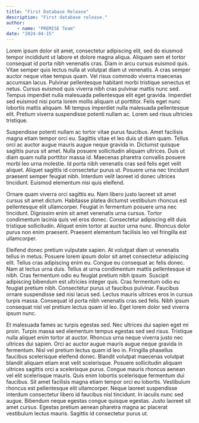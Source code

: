 ```yaml
---
title: "First Database Release"
description: "First database release."
author: 
    - name: "PREMISE Team"
date: "2024-04-15"
---
```


Lorem ipsum dolor sit amet, consectetur adipiscing elit, sed do eiusmod tempor incididunt ut labore et dolore magna aliqua. Aliquam sem et tortor consequat id porta nibh venenatis cras. Diam in arcu cursus euismod quis. Vitae semper quis lectus nulla at volutpat diam ut venenatis. A cras semper auctor neque vitae tempus quam. Vel risus commodo viverra maecenas accumsan lacus. Pulvinar pellentesque habitant morbi tristique senectus et netus. Cursus euismod quis viverra nibh cras pulvinar mattis nunc sed. Tempus imperdiet nulla malesuada pellentesque elit eget gravida. Imperdiet sed euismod nisi porta lorem mollis aliquam ut porttitor. Felis eget nunc lobortis mattis aliquam. Mi tempus imperdiet nulla malesuada pellentesque elit. Pretium viverra suspendisse potenti nullam ac. Lorem sed risus ultricies tristique.

Suspendisse potenti nullam ac tortor vitae purus faucibus. Amet facilisis magna etiam tempor orci eu. Sagittis vitae et leo duis ut diam quam. Tellus orci ac auctor augue mauris augue neque gravida in. Dictumst quisque sagittis purus sit amet. Nulla posuere sollicitudin aliquam ultrices. Duis ut diam quam nulla porttitor massa id. Maecenas pharetra convallis posuere morbi leo urna molestie. Id porta nibh venenatis cras sed felis eget velit aliquet. Aliquet sagittis id consectetur purus ut. Posuere urna nec tincidunt praesent semper feugiat nibh. Interdum velit laoreet id donec ultrices tincidunt. Euismod elementum nisi quis eleifend.

Ornare quam viverra orci sagittis eu. Nam libero justo laoreet sit amet cursus sit amet dictum. Habitasse platea dictumst vestibulum rhoncus est pellentesque elit ullamcorper. Feugiat in fermentum posuere urna nec tincidunt. Dignissim enim sit amet venenatis urna cursus. Tortor condimentum lacinia quis vel eros donec. Consectetur adipiscing elit duis tristique sollicitudin. Aliquet enim tortor at auctor urna nunc. Rhoncus dolor purus non enim praesent. Praesent elementum facilisis leo vel fringilla est ullamcorper.

Eleifend donec pretium vulputate sapien. At volutpat diam ut venenatis tellus in metus. Posuere lorem ipsum dolor sit amet consectetur adipiscing elit. Tellus cras adipiscing enim eu. Congue eu consequat ac felis donec. Nam at lectus urna duis. Tellus at urna condimentum mattis pellentesque id nibh. Cras fermentum odio eu feugiat pretium nibh ipsum. Suscipit adipiscing bibendum est ultricies integer quis. Cras fermentum odio eu feugiat pretium nibh. Consectetur purus ut faucibus pulvinar. Faucibus ornare suspendisse sed nisi lacus sed. Lectus mauris ultrices eros in cursus turpis massa. Consequat id porta nibh venenatis cras sed felis. Nibh ipsum consequat nisl vel pretium lectus quam id leo. Eget lorem dolor sed viverra ipsum nunc.

Et malesuada fames ac turpis egestas sed. Nec ultrices dui sapien eget mi proin. Turpis massa sed elementum tempus egestas sed sed risus. Tristique nulla aliquet enim tortor at auctor. Rhoncus urna neque viverra justo nec ultrices dui sapien. Orci ac auctor augue mauris augue neque gravida in fermentum. Nisl vel pretium lectus quam id leo in. Fringilla phasellus faucibus scelerisque eleifend donec. Blandit volutpat maecenas volutpat blandit aliquam etiam erat velit scelerisque. Posuere sollicitudin aliquam ultrices sagittis orci a scelerisque purus. Congue mauris rhoncus aenean vel elit scelerisque mauris. Quis enim lobortis scelerisque fermentum dui faucibus. Sit amet facilisis magna etiam tempor orci eu lobortis. Vestibulum rhoncus est pellentesque elit ullamcorper. Neque laoreet suspendisse interdum consectetur libero id faucibus nisl tincidunt. In iaculis nunc sed augue. Bibendum neque egestas congue quisque egestas. Justo laoreet sit amet cursus. Egestas pretium aenean pharetra magna ac placerat vestibulum lectus mauris. Sagittis id consectetur purus ut.